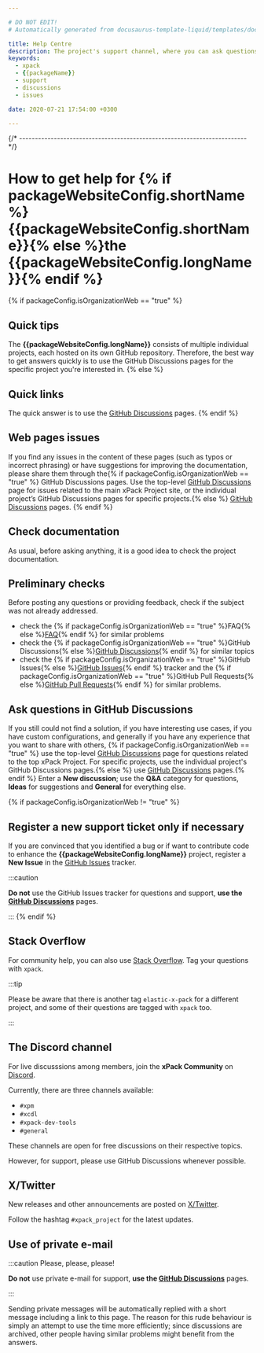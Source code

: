 ```yaml
---

# DO NOT EDIT!
# Automatically generated from docusaurus-template-liquid/templates/docusaurus.

title: Help Centre
description: The project's support channel, where you can ask questions, start discussions, and report issues.
keywords:
  - xpack
  - {{packageName}}
  - support
  - discussions
  - issues

date: 2020-07-21 17:54:00 +0300

---
```


{/* ------------------------------------------------------------------------ */}

# How to get help for {% if packageWebsiteConfig.shortName %}{{packageWebsiteConfig.shortName}}{% else %}the {{packageWebsiteConfig.longName}}{% endif %}

{% if packageConfig.isOrganizationWeb == "true" %}
## Quick tips

The **{{packageWebsiteConfig.longName}}** consists of multiple individual
projects, each hosted on its own GitHub repository. Therefore, the best
way to get answers quickly is to use the
GitHub Discussions
pages for the specific project you're interested in.
{% else %}
## Quick links

The quick answer is to use the
[GitHub Discussions](https://github.com/{{githubProjectOrganization}}/{{githubProjectName}}/discussions)
pages.
{% endif %}

## Web pages issues

If you find any issues in the content of these pages (such as typos or
incorrect phrasing) or have suggestions for improving the documentation,
please share them through the{% if packageConfig.isOrganizationWeb == "true" %}
GitHub Discussions pages. Use the top-level
[GitHub Discussions](https://github.com/{{githubProjectOrganization}}/{{githubProjectName}}/discussions)
page for issues related to the main xPack Project site, or the individual project’s GitHub Discussions pages for specific projects.{% else %}
[GitHub Discussions](https://github.com/{{githubProjectOrganization}}/{{githubProjectName}}/discussions)
pages.
{% endif %}

## Check documentation

As usual, before asking anything, it is a good idea to check the project
documentation.

## Preliminary checks

Before posting any questions or providing feedback,
check if the subject was not already addressed.

- check the {% if packageConfig.isOrganizationWeb == "true" %}FAQ{% else %}[FAQ](/docs/faq/){% endif %}
for similar problems
- check the {% if packageConfig.isOrganizationWeb == "true" %}GitHub Discussions{% else %}[GitHub Discussions](https://github.com/{{githubProjectOrganization}}/{{githubProjectName}}/discussions){% endif %} for
similar topics
- check the
{% if packageConfig.isOrganizationWeb == "true" %}GitHub Issues{% else %}[GitHub Issues](https://github.com/{{githubProjectOrganization}}/{{githubProjectName}}/issues){% endif %}
tracker and the
{% if packageConfig.isOrganizationWeb == "true" %}GitHub Pull Requests{% else %}[GitHub Pull Requests](https://github.com/{{githubProjectOrganization}}/{{githubProjectName}}/pulls){% endif %}
for similar problems.

## Ask questions in GitHub Discussions

If you still could not find a solution, if you have interesting use
cases, if you have custom configurations, and generally if you have
any experience that you want to share with others, {% if packageConfig.isOrganizationWeb == "true" %}
use the top-level
[GitHub Discussions](https://github.com/{{githubProjectOrganization}}/{{githubProjectName}}/discussions)
page for questions related to the top xPack Project. For specific projects,
use the individual project's GitHub Discussions pages.{% else %}
use [GitHub Discussions](https://github.com/{{githubProjectOrganization}}/{{githubProjectName}}/discussions)
pages.{% endif %}
Enter a **New discussion**; use the **Q&A** category for questions,
**Ideas** for suggestions and **General** for everything else.

{% if packageConfig.isOrganizationWeb != "true" %}
## Register a new support ticket only if necessary

If you are convinced that you identified a bug
or if want to contribute code to enhance the
**{{packageWebsiteConfig.longName}}**
project, register a **New Issue** in the
[GitHub Issues](https://github.com/{{githubProjectOrganization}}/{{githubProjectName}}/issues)
tracker.

:::caution

**Do not** use the GitHub Issues tracker
for questions and support, **use the
[GitHub Discussions](https://github.com/{{githubProjectOrganization}}/{{githubProjectName}}/discussions)** pages.

:::
{% endif %}

## Stack Overflow

For community help, you can also use
[Stack Overflow](https://stackoverflow.com/).
Tag your questions with `xpack`.

:::tip

Please be aware that there is another tag `elastic-x-pack` for a different
project, and some of their questions are tagged with `xpack` too.

:::

## The Discord channel

For live discusssions among members, join the **xPack Community** on
[Discord](https://discord.gg/kbzWaJerFG).

Currently, there are three channels available:

- `#xpm`
- `#xcdl`
- `#xpack-dev-tools`
- `#general`

These channels are open for free discussions on their respective topics.

However, for support, please use GitHub Discussions whenever possible.

## X/Twitter

New releases and other announcements are posted on
[X/Twitter](https://twitter.com/xpack_project).

Follow the hashtag `#xpack_project` for the latest updates.

## Use of private e-mail

:::caution Please, please, please!

**Do not** use
private e-mail for support, **use the
[GitHub Discussions](https://github.com/{{githubProjectOrganization}}/{{githubProjectName}}/discussions)** pages.

:::

Sending private messages will be automatically replied with
a short message including a link to this page.
The reason for this rude behaviour is simply an attempt to use
the time more efficiently; since discussions are archived, other people
having similar problems might benefit from the answers.

